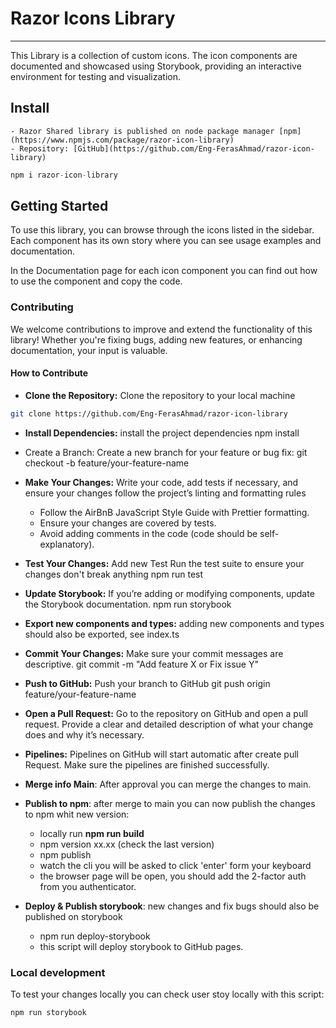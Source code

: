 
<Meta title="Get Started" />

<div style={{ width: 'fit-content', margin: 'auto' }}>
    <h1>Razor Icons Library</h1>
</div>

---

This Library is a collection of custom icons. The icon components are documented and showcased using Storybook,
providing an interactive environment for testing and visualization.

## Install

    - Razor Shared library is published on node package manager [npm](https://www.npmjs.com/package/razor-icon-library)
    - Repository: [GitHub](https://github.com/Eng-FerasAhmad/razor-icon-library)

```js
npm i razor-icon-library
```

## Getting Started

To use this library, you can browse through the icons listed in the sidebar.
Each component has its own story where you can see usage examples and documentation.

In the Documentation page for each icon component you can find out how to use the component and copy the code.

### Contributing

We welcome contributions to improve and extend the functionality of this library! Whether you're fixing bugs,
adding new features, or enhancing documentation, your input is valuable.

#### How to Contribute

-   **Clone the Repository:** Clone the repository to your local machine

```bash
git clone https://github.com/Eng-FerasAhmad/razor-icon-library
```

-   **Install Dependencies:** install the project dependencies
    npm install

-   Create a Branch: Create a new branch for your feature or bug fix:
    git checkout -b feature/your-feature-name

-   **Make Your Changes:** Write your code, add tests if necessary, and ensure your changes follow the project’s linting and formatting rules

    -   Follow the AirBnB JavaScript Style Guide with Prettier formatting.
    -   Ensure your changes are covered by tests.
    -   Avoid adding comments in the code (code should be self-explanatory).

-   **Test Your Changes:** Add new Test Run the test suite to ensure your changes don't break anything
    npm run test

-   **Update Storybook:** If you’re adding or modifying components, update the Storybook documentation.
    npm run storybook

-   **Export new components and types:** adding new components and types should also be exported, see index.ts

-   **Commit Your Changes:** Make sure your commit messages are descriptive.
    git commit -m "Add feature X or Fix issue Y"

-   **Push to GitHub:** Push your branch to GitHub
    git push origin feature/your-feature-name

-   **Open a Pull Request:** Go to the repository on GitHub and open a pull request.
    Provide a clear and detailed description of what your change does and why it’s necessary.

-   **Pipelines:** Pipelines on GitHub will start automatic after create pull Request.
    Make sure the pipelines are finished successfully.
-   **Merge info Main**: After approval you can merge the changes to main.

-   **Publish to npm**: after merge to main you can now publish the changes to npm whit new version:

    -   locally run **npm run build**
    -   npm version xx.xx (check the last version)
    -   npm publish
    -   watch the cli you will be asked to click 'enter' form your keyboard
    -   the browser page will be open, you should add the 2-factor auth from you authenticator.

-   **Deploy & Publish storybook**: new changes and fix bugs should also be published on storybook
    -   npm run deploy-storybook
    -   this script will deploy storybook to GitHub pages.

### Local development

To test your changes locally you can check user stoy locally with this script:

```bash
npm run storybook
```
